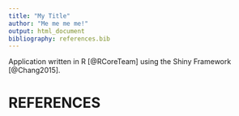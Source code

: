 ```yaml
---
title: "My Title"
author: "Me me me me!"
output: html_document
bibliography: references.bib
---
```



Application written in R [@RCoreTeam] using the Shiny Framework [@Chang2015].

# REFERENCES
